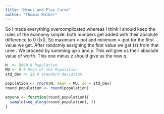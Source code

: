 ```yaml
---
title: "Minus and Plus Curve"
author: "Thomas Walker"
---
```


So I made everything overcomplicated whereas I think I should keep the rules of the economy simple: both numbers get added with their absolute difference to 0 (\|x\|). So maximum = pot and minimum =-pot for the first value we get. After randomly assigning the first value we get (z) from that rane . We proceed by summing up x and y. This will give us their absolute value of worth. This one minus z should give us the new q.

```r
N  <- 5000 # Population.
MU <- 0 # Mean of the Population
std_dev <- 20 # Standard deviation

population <- rnorm(N, mean = MU, sd = std_dev)
round_population <- round(population)

anyone <- function(round_population){
  sample(seq_along(round_population), 2)
}
```
